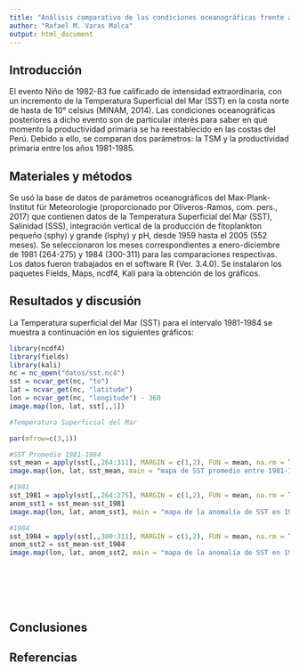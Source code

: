 ```yaml
---
title: "Análisis comparativo de las condiciones oceanográficas frente al Perú antes y después de El Niño 1982-1983"
author: "Rafael M. Varas Malca"
output: html_document
---
```



## Introducción

El evento Niño de 1982-83 fue calificado de intensidad extraordinaria, con un incremento de la Temperatura Superficial del Mar (SST) en la costa norte de hasta de 10° celsius (MINAM, 2014). Las condiciones oceanográficas posteriores a dicho evento son de particular interés para saber en qué momento la productividad primaria se ha reestablecido en las costas del Perú. Debido a ello, se comparan dos parámetros: la TSM y la productividad primaria entre los años 1981-1985.

## Materiales y métodos

Se usó la base de datos de parámetros oceanográficos del Max-Plank-Institut für Meteorologie (proporcionado por Oliveros-Ramos, com. pers., 2017) que contienen datos de la Temperatura Superficial del Mar (SST), Salinidad (SSS), integración vertical de la producción de fitoplankton pequeño (sphy) y grande (lsphy) y pH, desde 1959 hasta el 2005 (552 meses). Se seleccionaron los meses correspondientes a enero-diciembre de 1981 (264-275) y 1984 (300-311) para las comparaciones respectivas. Los datos fueron trabajados en el software R (Ver. 3.4.0). Se instalaron los paquetes Fields, Maps, ncdf4, Kali para la obtención de los gráficos. 


## Resultados y discusión

La Temperatura superficial del Mar (SST) para el intervalo 1981-1984 se muestra a continuación en los siguientes gráficos:

```r
library(ncdf4)
library(fields)
library(kali)
nc = nc_open("datos/sst.nc4")
sst = ncvar_get(nc, "to")
lat = ncvar_get(nc, "latitude")
lon = ncvar_get(nc, "longitude") - 360
image.map(lon, lat, sst[,,1])

#Temperatura Superficial del Mar

par(mfrow=c(3,1))

#SST Promedio 1981-1984
sst_mean = apply(sst[,,264:311], MARGIN = c(1,2), FUN = mean, na.rm = TRUE)
image.map(lon, lat, sst_mean, main = "mapa de SST promedio entre 1981-1984")

#1981
sst_1981 = apply(sst[,,264:275], MARGIN = c(1,2), FUN = mean, na.rm = TRUE)
anom_sst1 = sst_mean-sst_1981
image.map(lon, lat, anom_sst1, main = "mapa de la anomalía de SST en 1981")

#1984
sst_1984 = apply(sst[,,300:311], MARGIN = c(1,2), FUN = mean, na.rm = TRUE)
anom_sst2 = sst_mean-sst_1984
image.map(lon, lat, anom_sst2, main = "mapa de la anomalía de SST en 1984")








```


## Conclusiones

## Referencias

